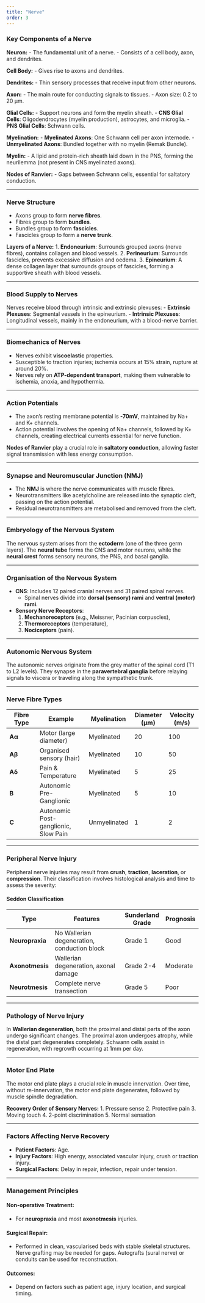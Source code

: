 ```yaml
---
title: "Nerve"
order: 3
---
```


### **Key Components of a Nerve**

**Neuron:** - The fundamental unit of a nerve. - Consists of a cell body, axon, and dendrites.

**Cell Body:** - Gives rise to axons and dendrites.

**Dendrites:** - Thin sensory processes that receive input from other neurons.

**Axon:** - The main route for conducting signals to tissues. - Axon size: 0.2 to 20 μm.

**Glial Cells:** - Support neurons and form the myelin sheath. - **CNS Glial Cells**: Oligodendrocytes (myelin production), astrocytes, and microglia. - **PNS Glial Cells**: Schwann cells.

**Myelination:** - **Myelinated Axons**: One Schwann cell per axon internode. - **Unmyelinated Axons**: Bundled together with no myelin (Remak Bundle).

**Myelin:** - A lipid and protein-rich sheath laid down in the PNS, forming the neurilemma (not present in CNS myelinated axons).

**Nodes of Ranvier:** - Gaps between Schwann cells, essential for saltatory conduction.

------------------------------------------------------------------------

### **Nerve Structure**

-   Axons group to form **nerve fibres**.
-   Fibres group to form **bundles**.
-   Bundles group to form **fascicles**.
-   Fascicles group to form a **nerve trunk**.

**Layers of a Nerve:** 1. **Endoneurium**: Surrounds grouped axons (nerve fibres), contains collagen and blood vessels. 2. **Perineurium**: Surrounds fascicles, prevents excessive diffusion and oedema. 3. **Epineurium**: A dense collagen layer that surrounds groups of fascicles, forming a supportive sheath with blood vessels.

------------------------------------------------------------------------

### **Blood Supply to Nerves**

Nerves receive blood through intrinsic and extrinsic plexuses: - **Extrinsic Plexuses**: Segmental vessels in the epineurium. - **Intrinsic Plexuses**: Longitudinal vessels, mainly in the endoneurium, with a blood-nerve barrier.

------------------------------------------------------------------------

### **Biomechanics of Nerves**

-   Nerves exhibit **viscoelastic** properties.
-   Susceptible to traction injuries; ischemia occurs at 15% strain, rupture at around 20%.
-   Nerves rely on **ATP-dependent transport**, making them vulnerable to ischemia, anoxia, and hypothermia.

------------------------------------------------------------------------

### **Action Potentials**

-   The axon’s resting membrane potential is **-70mV**, maintained by Na+ and K+ channels.
-   Action potential involves the opening of Na+ channels, followed by K+ channels, creating electrical currents essential for nerve function.

**Nodes of Ranvier** play a crucial role in **saltatory conduction**, allowing faster signal transmission with less energy consumption.

------------------------------------------------------------------------

### **Synapse and Neuromuscular Junction (NMJ)**

-   The **NMJ** is where the nerve communicates with muscle fibres.
-   Neurotransmitters like acetylcholine are released into the synaptic cleft, passing on the action potential.
-   Residual neurotransmitters are metabolised and removed from the cleft.

------------------------------------------------------------------------

### **Embryology of the Nervous System**

The nervous system arises from the **ectoderm** (one of the three germ layers). The **neural tube** forms the CNS and motor neurons, while the **neural crest** forms sensory neurons, the PNS, and basal ganglia.

------------------------------------------------------------------------

### **Organisation of the Nervous System**

-   **CNS**: Includes 12 paired cranial nerves and 31 paired spinal nerves.
    -   Spinal nerves divide into **dorsal (sensory) rami** and **ventral (motor) rami**.
-   **Sensory Nerve Receptors**:
    1.  **Mechanoreceptors** (e.g., Meissner, Pacinian corpuscles),
    2.  **Thermoreceptors** (temperature),
    3.  **Nociceptors** (pain).

------------------------------------------------------------------------

### **Autonomic Nervous System**

The autonomic nerves originate from the grey matter of the spinal cord (T1 to L2 levels). They synapse in the **paravertebral ganglia** before relaying signals to viscera or traveling along the sympathetic trunk.

------------------------------------------------------------------------

### **Nerve Fibre Types**

| Fibre Type | Example | Myelination | Diameter (µm) | Velocity (m/s) |
|-------------|--------------------|-------------|-------------|-------------|
| **Aα** | Motor (large diameter) | Myelinated | 20 | 100 |
| **Aβ** | Organised sensory (hair) | Myelinated | 10 | 50 |
| **Aδ** | Pain & Temperature | Myelinated | 5 | 25 |
| **B** | Autonomic Pre-Ganglionic | Myelinated | 5 | 10 |
| **C** | Autonomic Post-ganglionic, Slow Pain | Unmyelinated | 1 | 2 |

------------------------------------------------------------------------

### **Peripheral Nerve Injury**

Peripheral nerve injuries may result from **crush**, **traction**, **laceration**, or **compression**. Their classification involves histological analysis and time to assess the severity:

#### **Seddon Classification**

| Type | Features | Sunderland Grade | Prognosis |
|--------------|------------------------------|--------------|--------------|
| **Neuropraxia** | No Wallerian degeneration, conduction block | Grade 1 | Good |
| **Axonotmesis** | Wallerian degeneration, axonal damage | Grade 2-4 | Moderate |
| **Neurotmesis** | Complete nerve transection | Grade 5 | Poor |

------------------------------------------------------------------------

### **Pathology of Nerve Injury**

In **Wallerian degeneration**, both the proximal and distal parts of the axon undergo significant changes. The proximal axon undergoes atrophy, while the distal part degenerates completely. Schwann cells assist in regeneration, with regrowth occurring at 1mm per day.

------------------------------------------------------------------------

### **Motor End Plate**

The motor end plate plays a crucial role in muscle innervation. Over time, without re-innervation, the motor end plate degenerates, followed by muscle spindle degradation.

**Recovery Order of Sensory Nerves:** 1. Pressure sense 2. Protective pain 3. Moving touch 4. 2-point discrimination 5. Normal sensation

------------------------------------------------------------------------

### **Factors Affecting Nerve Recovery**

-   **Patient Factors**: Age.
-   **Injury Factors**: High energy, associated vascular injury, crush or traction injury.
-   **Surgical Factors**: Delay in repair, infection, repair under tension.

------------------------------------------------------------------------

### **Management Principles**

#### **Non-operative Treatment**:

-   For **neuropraxia** and most **axonotmesis** injuries.

#### **Surgical Repair**:

-   Performed in clean, vascularised beds with stable skeletal structures. Nerve grafting may be needed for gaps. Autografts (sural nerve) or conduits can be used for reconstruction.

#### **Outcomes**:

-   Depend on factors such as patient age, injury location, and surgical timing.

